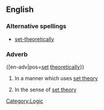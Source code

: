 ==English==

===Alternative spellings===
* [[set-theoretically]]

===Adverb===
{[en-adv|pos=[[set]] [[theoretically]]}}

# {{math}} In a manner which uses [[set theory]]
# {{math}} In the sense of [[set theory]]

[[Category:Logic]]